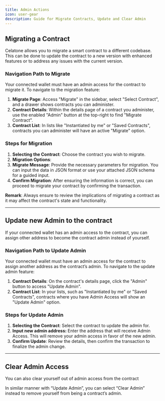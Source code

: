 ```yaml
---
title: Admin Actions
icon: user-gear
description: Guide for Migrate Contracts, Update and Clear Admin
---
```


## Migrating a Contract

Celatone allows you to migrate a smart contract to a different codebase. This can be done to update the contract to a new version with enhanced features or to address any issues with the current version.

### Navigation Path to Migrate

Your connected wallet must have an admin access for the contract to migrate it. To navigate to the migration feature:

1. **Migrate Page**: Access "Migrate" in the sidebar, select "Select Contract", and a drawer shows contracts you can administer.
1. **Contract Details**: Within the details page of a contract you administer, use the enabled "Admin" button at the top-right to find "Migrate Contract".
1. **Contract List**: In lists like "Instantiated by me" or "Saved Contracts", contracts you can administer will have an active "Migrate" option.

### Steps for Migration

1. **Selecting the Contract**: Choose the contract you wish to migrate.
1. **Migration Options**:
1. **Migrate Message**: Provide the necessary parameters for migration. You can input the data in JSON format or use your attached JSON schema for a guided input.
1. **Confirm Migration**: After ensuring the information is correct, you can proceed to migrate your contract by confirming the transaction.

**Remark**: Always ensure to review the implications of migrating a contract as it may affect the contract's state and functionality.

---

## Update new Admin to the contract

If your connected wallet has an admin access to the contract, you can assign other address to become the contract admin instead of yourself.

### Navigation Path to Update Admin

Your connected wallet must have an admin access for the contract to assign another address as the contract’s admin. To navigate to the update admin feature:

1. **Contract Details**: On the contract's details page, click the "Admin" button to access "Update Admin".
1. **Contract List**: In your lists, such as "Instantiated by me" or "Saved Contracts", contracts where you have Admin Access will show an "Update Admin" option.

### Steps for Update Admin

1. **Selecting the Contract**: Select the contract to update the admin for.
1. **Input new admin address:** Enter the address that will receive Admin Access. This will remove your admin access in favor of the new admin.
1. **Confirm Update**: Review the details, then confirm the transaction to finalize the admin change.

---

## Clear Admin Access

You can also clear yourself out of admin access from the contract

In similar manner with “Update Admin”, you can select “Clear Admin” instead to remove yourself from being a contract’s admin.
